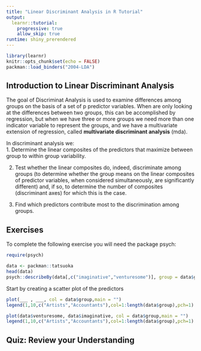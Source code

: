 ```yaml
---
title: "Linear Discriminant Analysis in R Tutorial"
output: 
  learnr::tutorial:
    progressive: true
    allow_skip: true
runtime: shiny_prerendered
---
```


```r
library(learnr)
knitr::opts_chunk$set(echo = FALSE)
packman::load_binders("2004-LDA")
```



## Introduction to Linear Discriminant Analysis

The goal of Discriminat Analysis is used to examine differences among groups on the basis of a set of p predictor variables. When are only looking at the differences between two groups, this can be accomplished by regression, but when we have three or more groups we need more than one indicator variable to represent the groups, and we have a multivariate extension of regression, called **multivariate discriminant analysis** (mda).


In discriminant analysis we:  
  1. Determine the linear composites of the predictors that maximize between group to within group variability.  
    
  2. Test whether the linear composites do, indeed, discriminate among groups (to determine whether the group means on the linear composites of predictor variables, when considered simultaneously, are significantly different) and, if so, to determine the number of composites (discriminant axes) for which this is the case.  
    
  3. Find which predictors contribute most to the discrimination among groups.





## Exercises 

To complete the following exercise you will need the package psych: 

```r
require(psych)
```

```r
data <- packman::tatsuoka
head(data)
psych::describeBy(data[,c("imaginative","venturesome")], group = data$group)
```



Start by creating a scatter plot of the predictors

```r
plot(___ , ___, col = data$group,main = "") 
legend(1,10,c("Artists","Accountants"),col=1:length(data$group),pch=1)
```

```r
plot(data$venturesome, data$imaginative, col = data$group,main = "")
legend(1,10,c("Artists","Accountants"),col=1:length(data$group),pch=1)
```


## Quiz: Review your Understanding



